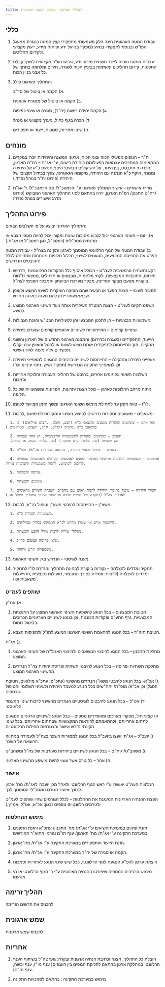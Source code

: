 ```yaml
---
title: התהליך הארגוני- עבודת המטה הארגונית
---
```


## כללי 

1) עבודת המטה הארגונית הינה חלק משמעותי מתפקידי קצין המטה כנגזרת ממעגל הפו"ש ובנוסף לתפקידו בסיוע למפקד בניהול ידע ופיתוח מידע, ייעוץ מקצועי ולקידום תהליכים. 

2) עבודת המטה נועדה לייצר תשתית מידע וידע, גיבוש חוו"ד מקצועית לצורך קבלת החלטות, קידום תהליכים ומשימות בביניין הכוח לשגרה, חירום ומלחמה בחתך של כל אבני בניין הכוח. 

3) התהליך הארגוני כולל: 

   א) הקמה או ביטול של סד"כ. 

   ב) הקמה או ביטול של מסגרת ארגונית. 

   ג) הקמת יחידת רישום (יח"ר), סגירה או שינוי כפיפות. 

   ד) הכרה בגוף כחיל, מערך מקצועי או מנהל. 

   ה) שינוי אחריות, סמכות, ייעוד או תפקידים. 

## מונחים

1) יח"ר – הגופים מפעילי הכוח ובוני הכוח, ארגוני המשנה והיחידות יוכרו במקרים המתאימים המחייבים עצמאות בפעילותם כיחידת רישום, ע"י אג"ת – רמ"ח הארגון, הכרה זו תתבסס, בין היתר, על השיקולים הבאים: היקף תנועת כ"א אל היחידה וממנה, היקף כ"א הנמנה עם היחידה, מיקומה הגאוגרפי, צורך בבידול תקציבי של היחידה (פירוט יח"ר בנוהל נפרד.) 

2) מדרג אישורים – אישור התהליך הארגוני ע"י הרמטכ"ל/ סגן הרמטכ"ל/ ר' אג"ת /רח"ט התכנון/ רמ"ח הארגון, יהיה בהתאם לסוג התהליך הארגוני המבוקש (פירוט מדרג אישורים בנוהל נפרד) 

## פירוט התהליך

התהליך הארגוני יבוצע על פי השלבים הבאים: 

א) ייזום – השינוי הארגוני יכול לנבוע מסיבות שונות ומקורו יכול להיות מגופי הצבא או מהנחיה מטכ"לית (רמטכ"ל, סגן רמטכ"ל או אג"ת.) 

ב) עבודת המטה של הגוף הרלוונטי המוסמך לארגון ותקינה בצה"ל - עבודת המטה תפרט את התפיסה המבצעית, הטעמים לשינוי, תכלול חלופות מנותחות ותתייחס לכלל ההיבטים הנדרשים: 

   1) רקע ותשתית נורמטיבית לעמ"ט - הכולל איסוף כלל הפקודות הרלוונטיות ,תרחיש הייחוס, התוכניות המבצעיות, לקחי מלחמות, מבצעים או תרגילים ,ממצאי דו"חות ביקורת מטעם מבקר המדינה, מבקר מערכת הביטחון והמבקר הפנימי לצה"ל. 

   2) הסיבה לשינוי – הצגת הפער או הבעיה שהם הסיבה העיקרית לשינוי המוצע ולאופן שבאמצעותו יינתן להם מענה בארגון החדש. 

   3) משפט הקיום לעמ"ט - הצגת המטרה העיקרית אותה נועד השינוי הארגוני המוצע להשיג. 

   4) משמעויות מבצעיות – הן לתכנון המבצעי והן לפעילויות הבט"ש והגנת הגבולות. 

   5) שינויים קודמים – התייחסויות לשינויים ארגוניים קודמים שנערכו ביחידה. 

   6) הייעוד, התפקידים (בשגרה ובחירום) והמבנה הארגוני החדשים של הארגון והשוני מהקיים, תוך התייחסות לתפקידים אותם מוצע לשנות או לבטל והאופן שבו יקבלו תפקידים אלה מענה לאור השינוי. 

   7) מאפייני היחידה והתקינה – התייחסות לשינויים ברכיבים הנוגעים למאפייני היחידה וכן למאפייני התקינה הנדרשת (תפקיד רגיש, ניגוד עיניים וכו') 
   
   8) השלכות השינוי על גופים אחרים, בהיבט של תהליכי העבודה וחלוקת אחריות וסמכות. 

   9) ניתוח מרחב החלופות לארגון – כולל הצגת יתרונות, חסרונות ומשמעויות של כל חלופה. 

   10) לו"ז – טווח הזמן עד לתחילת מימוש השינוי הארגוני ומשך הזמן המיועד לקיומו. 

   11) משאבים – משאבים ותקורות נדרשים לביצוע השינוי והמקורות למימושם ,לרבות: 

      1. כוח אדם – שימושים ומקורות מוצעים למשאבי כ"א (קבע, חובה, ע"צים ומילואים) וכן במשאבי כ"א גמישים (ימ"ם, ח"ק, יועצים, סטודנטים.) 

      2. תקציב – שימושים ומקורות למשמעויות התקציביות, הן החד פעמיות 
      (כגון עלויות הקמה או סגירה) והן שנתיות (כגון עלויות קיום שוטף.) 

      3. כספים – טיפול בכספי היחידה, בהתאם להנחיית אכ"א/ מופ"ת. 

      4. אמצעים – משמעויות הנובעות מהשינוי הארגוני המוצע לאמצעים הקיימים ולאמצעים שצפויים להיכנס לשימוש, לרבות משמעויות תקציביות נגזרות. 

      5. פריסה ותשתיות. 

      6. אימונים והכשרות. 

      7. חומרי היחידה – טיפול בחומרי היחידה לרבות תאום עם מחב"ם והעברת חומרים מתאימים לארכיון צה"ל (במקרה של סגירת יחידה או שינוי ארגוני המצריך טיפול זה.) 

   12) משא"ן – התייחסות להיבטי משא"ן וטיפול בכ"א, לרבות: 

      1. משמעויות תגבורת כ"א. 

      2. היתכנות איוש או שיבוץ מחדש לכ"א המבוקש בסדיר ובמילואים. 

      3. מסלולי שירות לרבות מודל הקבע והכשרות. 

      4. שיאי פרישה וצמצום סד"כ. 

      5. משמעויות ת"ש ורווחה. 

   13) מענה לוגיסטי – הנדרש בגין השינוי הארגוני. 

   14) תחקיר ומדדים להצלחה – נקודות ביקורת לבחינת התהליך והגדרת לו"ז לתחקיר ומדדים להצלחה (לרבות: עמידה בצורך המבצעי, מועילות מבצעית ,התייעלות משאבית וכו)'. 

### שותפים לעמ"ט

א) אמ"ץ

   1) חטיבת המבצעים – בכל הנוגע להשפעת השינוי הארגוני המוצע על התוכניות המבצעיות, גרף התע"ם ופקודות הכוננות, וכן בנוגע לשינויים הארגוניים הכרוכים בביטול כוחות. 

   2) חטיבת תוה"ד – בכל הנוגע להתאמת השינוי הארגוני המוצע לתו"ל ולתפיסות הצבא. 

ב) אג"ת

   1) מחלקת התכנון – בכל הנוגע להיבטי המשאבים ולהיבטי האמל"ח של השינוי הארגוני המוצע. 

   2) מחלקת תשתיות ופריסה – בכל הנוגע להיבטי תשתית ופריסת יחידות צה"ל הנגזרים מהשינוי הארגוני המוצע. 

ג) אכ"א- בכל הנוגע להיבטי משא"ן הנגזרים מהשינוי (עתכ"ס, עתכ"א מילואים, חטיבת הסגל) וכן אכ"א/ מופ"ת/ יחת"שים בכל הנוגע למעמד היחידה ולעיניני תשלומי והטיפול בכספים. 

ד) אט"ל – בכל הנוגע להיבטים לוגיסטיים הנגזרים מהשינוי לרבות שינוי המעמד הלוגיסטי. 

ה) קציני חיל, מפקדי מערכים ומאסדרים נוספים – בכל הנוגע לשינויים ארגוניים הנוגעים לתחום אחריותם, ולהתאמתם להוראות המקצועיות שבתחום אחריותם. בכל שינוי תקינתי נדרש אישור והצטרפות החילות הרלוונטיים  

ו) יועכ"ל – אג"ת יוועצו ביועכ"ל בכל הנוגע למסגרות השכר בצה"ל ולעמידה במתווה ההוצאה על השכר. 

ז) משהב"ט/ גית"ם – בכל הנוגע לשינויים ביחידות מעורבות של צה"ל ומשהב"ט. 

ח) אחר – כל גורם אשר עשוי להיות מושפע מהשינוי הארגוני. 

### אישור

המלצות העמ"ט יאושרו ע"י ראש הגוף הרלוונטי ולאחר מכן יועברו לאג"ת/ מח' ארגון לצורך אישור הגורם המטכ"לי המוסמך לכך.  

הפצת ההנחיה הארגונית המעגנת את ההחלטות – לכלל הגורמים שהיו שותפים לעמ"ט ולגורמים רלוונטיים נוספים (כגון: אכ"א, אט"ל ואמ"ץ.) 

### מימוש ההחלטות

1) הזנת שיאים במערכת השיאים ע"י אג"ת/ מח' התכנון/ עתכ"א והזנת התקנים במערכת התקינה ע"י אג"ת/ מח' הארגון/ ענף תו"ם וגורמי התוא"ר המורשים. 

2) הזנת הייעוד והתפקידים במערכת התקינה ע"י אג"ת/ מח' ארגון. 

3) הקמה או סגירה של יח"ר במערכת התקינה ע"י אג"ת/ מח' ארגון. 

4) הוצאת עדכון להפ"ע הנוגעת לגוף הרלוונטי, ככל שיש שינוי הנוגע  לאחריות וסמכות. 

5) מימוש הרכיבים הנוספים שיפורטו בהנחיה הארגונית ע"י ר' הגוף הרלוונטי או מי מטעמו. 

## תהליך זרימה

להכניס את תרשים הזרימה

## שמש ארגונית

להכניס שמש ארגונית

## אחריות

1) הובלת כל התהליך, הצגה וכתיבת הנחיה ארגונית ובקרה: גופי צה"ל בשיתוף הענף הרלוונטי במחלקת ארגון בהתאם לחלוקת הגופים בין הענפים( ענף מו"ז, ענף יבשה, ענף תו"ם). 

2) מימוש במערכת התקינה : בהתאם לסמכויות התקינה 

